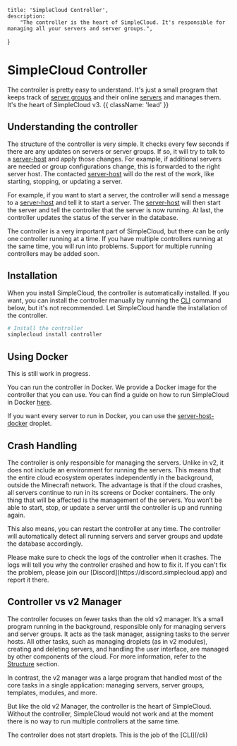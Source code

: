     title: 'SimpleCloud Controller',
    description:
        "The controller is the heart of SimpleCloud. It's responsible for managing all your servers and server groups.",
}


# SimpleCloud Controller

The controller is pretty easy to understand. It's just a small program that keeps track of [server groups](/server-group) and their online [servers](/server) and manages them. It's the heart of SimpleCloud v3. {{ className: 'lead' }}

## Understanding the controller

The structure of the controller is very simple. It checks every few seconds if there are any updates on servers or server groups. If so, it will try to talk to a [server-host](/droplet/serverhost) and apply those changes. For example, if additional servers are needed or group configurations change, this is forwarded to the right server host. The contacted [server-host](/droplet/serverhost) will do the rest of the work, like starting, stopping, or updating a server.

For example, if you want to start a server, the controller will send a message to a [server-host](/droplet/serverhost) and tell it to start a server. The [server-host](/droplet/serverhost) will then start the server and tell the controller that the server is now running. At last, the controller updates the status of the server in the database.

<Note>
    The controller is a very important part of SimpleCloud, but there can be only one controller running at a time. If you have multiple controllers running at the same time, you will run into problems. Support for multiple running controllers may be added soon.
</Note>

## Installation

When you install SimpleCloud, the controller is automatically installed. If you want, you can install the controller manually by running the [CLI](/cli) command below, but it's not recommended. Let SimpleCloud handle the installation of the controller.

```bash
# Install the controller
simplecloud install controller
```

## Using Docker

<Note>
    This is still work in progress.
</Note>

You can run the controller in Docker. We provide a Docker image for the controller that you can use. You can find a guide on how to run SimpleCloud in Docker [here](#).

If you want every server to run in Docker, you can use the [server-host-docker](/droplet/serverhost-docker) droplet.

## Crash Handling

The controller is only responsible for managing the servers. Unlike in v2, it does not include an environment for running the servers. This means that the entire cloud ecosystem operates independently in the background, outside the Minecraft network. The advantage is that if the cloud crashes, all servers continue to run in its screens or Docker containers. The only thing that will be affected is the management of the servers. You won’t be able to start, stop, or update a server until the controller is up and running again.

This also means, you can restart the controller at any time. The controller will automatically detect all running servers and server groups and update the database accordingly.

<Note>
    Please make sure to check the logs of the controller when it crashes. The logs will tell you why the controller crashed and how to fix it. If you can't fix the problem, please join our [Discord](https://discord.simplecloud.app) and report it there.
</Note>

## Controller vs v2 Manager

The controller focuses on fewer tasks than the old v2 manager. It’s a small program running in the background, responsible only for managing servers and server groups. It acts as the task manager, assigning tasks to the server hosts. All other tasks, such as managing droplets (as in v2 modules), creating and deleting servers, and handling the user interface, are managed by other components of the cloud. For more information, refer to the [Structure](/structure) section.  

In contrast, the v2 manager was a large program that handled most of the core tasks in a single application: managing servers, server groups, templates, modules, and more.

But like the old v2 Manager, the controller is the heart of SimpleCloud. Without the controller, SimpleCloud would not work and at the moment there is no way to run multiple controllers at the same time.

<DangerNote>
    The controller does not start droplets. This is the job of the [CLI](/cli)
</DangerNote>
